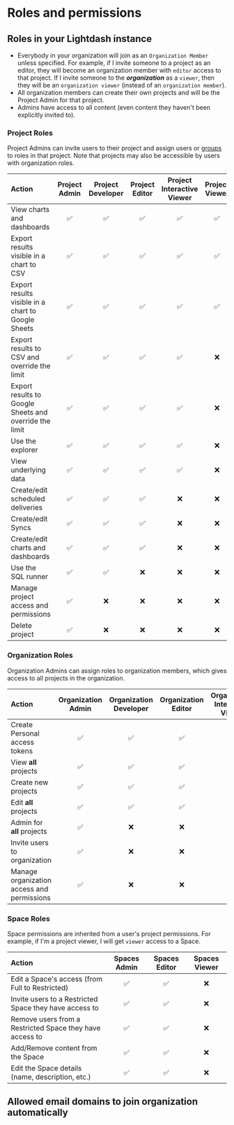 
# Roles and permissions

## Roles in your Lightdash instance

* Everybody in your organization will join as an `Organization Member` unless specified. For example, if I invite someone to a project as an editor, they will become an organization member with `editor` access to that project. If I invite someone to the **_organization_** as a `viewer`, then they will be an `organization viewer` (instead of an `organization member`).
* All organization members can create their own projects and will be the Project Admin for that project.
* Admins have access to all content (even content they haven't been explicitly invited to).

### Project Roles

Project Admins can invite users to their project and assign users or [groups](/references/groups.mdx) to roles in that project. Note that projects may also be
accessible by users with organization roles.

| Action                                                 | Project Admin | Project Developer| Project Editor | Project Interactive Viewer | Project Viewer |
|:-------------------------------------------------------|:-------------:|:----------------:|:--------------:|:--------------------------:|:--------------:|
| View charts and dashboards                             |       ✅      |       ✅         |       ✅        |             ✅              |       ✅        |
| Export results visible in a chart to CSV               |       ✅      |       ✅         |       ✅        |             ✅              |       ✅        |
| Export results visible in a chart to Google Sheets     |       ✅      |       ✅         |       ✅        |             ✅              |       ✅        |
| Export results to CSV and override the limit           |       ✅      |       ✅         |       ✅        |             ✅              |       ❌        |
| Export results to Google Sheets and override the limit |       ✅      |       ✅         |       ✅        |             ✅              |       ❌        |
| Use the explorer                                       |       ✅      |       ✅         |       ✅        |             ✅              |       ❌        |
| View underlying data                                   |       ✅      |       ✅         |       ✅        |             ✅              |       ❌        |
| Create/edit scheduled deliveries                       |       ✅      |       ✅         |       ✅        |             ❌              |       ❌        |
| Create/edit Syncs                                      |       ✅      |       ✅         |       ✅        |             ❌              |       ❌        |
| Create/edit charts and dashboards                      |       ✅      |       ✅         |       ✅        |             ❌              |       ❌        |
| Use the SQL runner                                     |       ✅      |       ✅         |       ❌        |             ❌              |       ❌        |
| Manage project access and permissions                  |       ✅      |       ❌         |       ❌        |             ❌              |       ❌        |
| Delete project                                         |       ✅      |       ❌         |       ❌        |             ❌              |       ❌        |

### Organization Roles

Organization Admins can assign roles to organization members, which gives access to all projects in the organization.

| Action                                     | Organization Admin | Organization Developer| Organization Editor | Organization Interactive Viewer | Organization Viewer | Organization Member |
|:-------------------------------------------|:------------------:|:-------------------:|:-------------------:|:-------------------:|:-------------------:|:-------------------:|
| Create Personal access tokens              |         ✅          |          ✅          |          ✅          |          ✅          |          ✅          |          ✅          |
| View **all** projects                      |         ✅          |          ✅          |          ✅          |          ✅          |          ✅          |          ❌          |
| Create new projects                        |         ✅          |          ✅          |          ✅          |          ✅          |          ❌          |          ❌          |
| Edit **all** projects                      |         ✅          |          ✅          |          ✅          |          ❌          |          ❌          |          ❌          |
| Admin for **all** projects                 |         ✅          |          ❌          |          ❌          |          ❌          |          ❌          |          ❌          |
| Invite users to organization               |         ✅          |          ❌          |          ❌          |          ❌          |          ❌          |          ❌          |
| Manage organization access and permissions |         ✅          |          ❌          |          ❌          |          ❌          |          ❌          |          ❌          |

### Space Roles

Space permissions are inherited from a user's project permissions. For example, if I'm a project viewer, I will get `viewer` access to a Space.

| Action                                                   | Spaces Admin | Spaces Editor | Spaces Viewer |
|:---------------------------------------------------------|:------------:|:-------------:|:-------------:|
| Edit a Space's access (from Full to Restricted)          |      ✅       |       ✅      |       ❌      |
| Invite users to a Restricted Space they have access to   |      ✅       |       ✅      |       ❌      |
| Remove users from a Restricted Space they have access to |      ✅       |       ✅      |       ❌      |
| Add/Remove content from the Space                        |      ✅       |       ✅      |       ❌      |
| Edit the Space details (name, description, etc.)         |      ✅       |       ✅      |       ❌      |

## Allowed email domains to join organization automatically

<AllowedEmailDomains />
